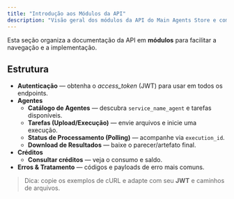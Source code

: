 ```yaml
---
title: "Introdução aos Módulos da API"
description: "Visão geral dos módulos da API do Main Agents Store e como navegar entre eles."
---
```


Esta seção organiza a documentação da API em **módulos** para facilitar a navegação e a implementação.

## Estrutura

- **Autenticação** — obtenha o *access_token* (JWT) para usar em todos os endpoints.
- **Agentes**
  - **Catálogo de Agentes** — descubra `service_name_agent` e tarefas disponíveis.
  - **Tarefas (Upload/Execução)** — envie arquivos e inicie uma execução.
  - **Status de Processamento (Polling)** — acompanhe via `execution_id`.
  - **Download de Resultados** — baixe o parecer/artefato final.
- **Créditos**
  - **Consultar créditos** — veja o consumo e saldo.
- **Erros & Tratamento** — códigos e payloads de erro mais comuns.

> Dica: copie os exemplos de cURL e adapte com seu **JWT** e caminhos de arquivos.
